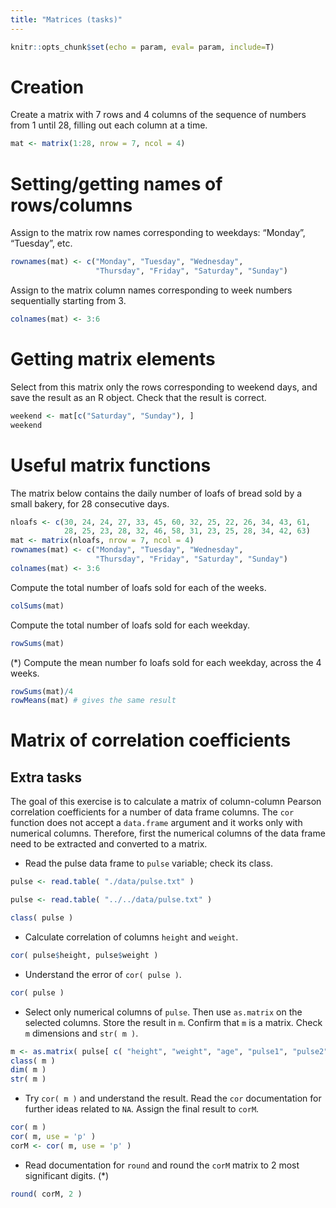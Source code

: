 ```yaml
---
title: "Matrices (tasks)"
---
```


```r
knitr::opts_chunk$set(echo = param, eval= param, include=T)
```


# Creation {#createSummarize}

Create a matrix with 7 rows and 4 columns of the sequence of numbers from 1 until 28, filling out each column at a time.

```r
mat <- matrix(1:28, nrow = 7, ncol = 4)
```

# Setting/getting names of rows/columns

Assign to the matrix row names corresponding to weekdays: "Monday", "Tuesday", etc.

```r
rownames(mat) <- c("Monday", "Tuesday", "Wednesday",
                   "Thursday", "Friday", "Saturday", "Sunday")
```

Assign to the matrix column names corresponding to week numbers sequentially starting from 3.

```r
colnames(mat) <- 3:6
```

# Getting matrix elements

Select from this matrix only the rows corresponding to weekend days, and save the result as an R object. Check that the result is correct.

```r
weekend <- mat[c("Saturday", "Sunday"), ]
weekend
```

# Useful matrix functions

The matrix below contains the daily number of loafs of bread sold by a small bakery, for 28 consecutive days.


```r
nloafs <- c(30, 24, 24, 27, 33, 45, 60, 32, 25, 22, 26, 34, 43, 61,
            28, 25, 23, 28, 32, 46, 58, 31, 23, 25, 28, 34, 42, 63)
mat <- matrix(nloafs, nrow = 7, ncol = 4)
rownames(mat) <- c("Monday", "Tuesday", "Wednesday",
                   "Thursday", "Friday", "Saturday", "Sunday")
colnames(mat) <- 3:6
```

Compute the total number of loafs sold for each of the weeks.

```r
colSums(mat)
```

Compute the total number of loafs sold for each weekday.

```r
rowSums(mat)
```

(*) Compute the mean number fo loafs sold for each weekday, across the 4 weeks.

```r
rowSums(mat)/4
rowMeans(mat) # gives the same result
```


# Matrix of correlation coefficients {#corMatrix}

## Extra tasks

The goal of this exercise is to calculate a matrix of column-column Pearson correlation coefficients for a number of data frame columns. The `cor` function does not accept a `data.frame` argument and it works only with numerical columns. Therefore, first the numerical columns of the data frame need to be extracted and converted to a matrix.

- Read the pulse data frame to `pulse` variable; check its class.

```r
pulse <- read.table( "./data/pulse.txt" )
```

```r
pulse <- read.table( "../../data/pulse.txt" )
```

```r
class( pulse )
```

- Calculate correlation of columns `height` and `weight`.

```r
cor( pulse$height, pulse$weight )
```

- Understand the error of `cor( pulse )`.

```r
cor( pulse )
```

- Select only numerical columns of `pulse`. Then use `as.matrix` on the selected columns. Store the result in `m`. Confirm that `m` is a matrix. Check `m` dimensions and `str( m )`.

```r
m <- as.matrix( pulse[ c( "height", "weight", "age", "pulse1", "pulse2" ) ] )
class( m )
dim( m )
str( m )
```

- Try `cor( m )` and understand the result. Read the `cor` documentation for further ideas related to `NA`. Assign the final result to `corM`.

```r
cor( m )
cor( m, use = 'p' )
corM <- cor( m, use = 'p' )
```

- Read documentation for `round` and round the `corM` matrix to 2 most significant digits. (*)

```r
round( corM, 2 )
```

